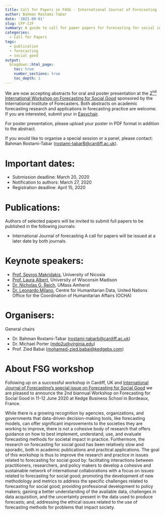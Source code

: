 ```yaml
---
title: Call for Papers in F4SG - International Journal of Forecasting
author: Bahman Rostami-Tabar
date: '2021-09-01'
slug: CFP-IJF
summary: A guide to call for paper papers for forecasting for social in International Journal of Forecasting
categories:
  - Call for Papers
tags:
  - publication
  - forecasting
  - social good
output:
  blogdown::html_page:
    toc: true
    number_sections: true
    toc_depth: 1
---
```



We are now accepting abstracts for oral and poster presentation at the [2^nd^ International Workshop on Forecasting for Social Good](https://www.f4sg.org) sponsored by the International Institute of Forecasters. Both abstracts on academic forecasting research and applications in forecasting practice are welcome. If you are interested, submit your in [Easychair](https://easychair.org/my/conference?conf=f4sg#).

For poster presentation, please upload your poster in PDF format in addition to the abstract. 
 
If you would like to organise a special session or a panel, please contact: Bahman Rostami-Tabar (<rostami-tabarB@cardiff.ac.uk>).


# Important dates:

- Submission deadline: March 20, 2020 
- Notification to authors: March 27, 2020
- Registration deadline: April 15, 2020

# Publications:

Authors of selected papers will be invited to submit full papers to be published in the following journals:

- International Journal of forecasting
A call for papers will be issued at a later date by both journals.

# Keynote speakers:

- [Prof. Spyros Makridakis](https://scholar.google.com/citations?user=hPpgXPMAAAAJ&hl=en), University of Nicosia
- [Prof. Laura Albert](https://directory.engr.wisc.edu/ie/Faculty/Albert_Laura/), University of Wisconsin Madison
- [Dr. Nicholas G. Reich](https://reichlab.io/), UMass Amherst
- [Dr. Leonardo Milano](https://centre.humdata.org/), Centre for Humanitarian Data, United Nations Office for the Coordination of Humanitarian Affairs (OCHA)

# Organisers:

General chairs

- Dr. Bahman Rostami-Tabar (<rostami-tabarb@cardiff.ac.uk>)
- Dr. Michael Porter (<mdp2u@virginia.edu>)
- Prof. Zied Babai (<mohamed-zied.babai@kedgebs.com>)

# About FSG workshop

Following up on a successful workshop in Cardiff, UK and [International Journal of Forecasting's special issue on Forecasting for Social Good](https://forecasters.org/blog/2018/04/12/ijf-forecasting-for-social-good/) we are pleased to announce the 2nd biannual Workshop on Forecasting for Social Good in 11-12 June 2020 at Kedge Business School in Bordeaux, France. 

While there is a growing recognition by agencies, organizations, and governments that data-driven decision-making tools, like forecasting models, can offer significant improvements to the societies they are working to improve, there is not a cohesive body of research that offers guidance on how to best implement, understand, use, and evaluate forecasting methods for societal impact in practice. Furthermore, the research on forecasting for social good has been relatively slow and sporadic, both in academic publications and practical applications. The goal of this workshop is thus to improve the research and practice in issues related to forecasting for social good by: facilitating interactions between practitioners, researchers, and policy makers to develop a cohesive and sustainable network of international collaborations with a focus on issues related to forecasting for social good; promoting the development of new methodology and metrics to address the specific challenges related to forecasting for social good; providing professional development to policy makers; gaining a better understanding of the available data, challenges in data acquisition, and the uncertainty present in the data used to produce forecasts; and, addressing the ethical issues related to the use of forecasting methods for problems that impact society.
